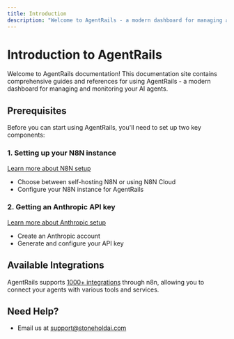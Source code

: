 ```yaml
---
title: Introduction
description: "Welcome to AgentRails - a modern dashboard for managing and monitoring your AI agents"
---
```


# Introduction to AgentRails

Welcome to AgentRails documentation! This documentation site contains comprehensive guides and references for using AgentRails - a modern dashboard for managing and monitoring your AI agents.

## Prerequisites

Before you can start using AgentRails, you'll need to set up two key components:

### 1. Setting up your N8N instance

[Learn more about N8N setup](/n8n-setup)

- Choose between self-hosting N8N or using N8N Cloud
- Configure your N8N instance for AgentRails

### 2. Getting an Anthropic API key

[Learn more about Anthropic setup](/anthropic-setup)

- Create an Anthropic account
- Generate and configure your API key

## Available Integrations

AgentRails supports [1000+ integrations](/integrations) through n8n, allowing you to connect your agents with various tools and services.

## Need Help?

- Email us at support@stoneholdai.com
